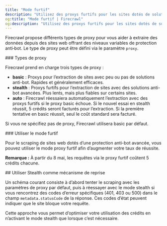 ```yaml
---
title: "Mode furtif"
description: "Utilisez des proxys furtifs pour les sites dotés de solutions anti-bots avancées"
og:title: "Mode furtif | Firecrawl"
og:description: "Utilisez des proxys furtifs pour les sites dotés de solutions anti-bots avancées"
---
```



Firecrawl propose différents types de proxy pour vous aider à extraire des données depuis des sites web offrant des niveaux variables de protection anti‑bot. Le type de proxy peut être défini via le paramètre `proxy`.


<div id="proxy-types">
  ### Types de proxy
</div>

Firecrawl prend en charge trois types de proxy :

- **basic** : Proxys pour l’extraction de sites avec peu ou pas de solutions anti-bot. Rapides et généralement efficaces.
- **stealth** : Proxys furtifs pour l’extraction de sites avec des solutions anti-bot avancées. Plus lents, mais plus fiables sur certains sites.
- **auto** : Firecrawl réessaiera automatiquement l’extraction avec des proxys furtifs si le proxy basic échoue. Si le nouvel essai en stealth réussit, 5 crédits seront facturés pour l’extraction. Si la première tentative en basic réussit, seul le coût standard sera facturé.

Si vous ne spécifiez pas de proxy, Firecrawl utilisera basic par défaut.

<div id="using-stealth-mode">
  ### Utiliser le mode furtif
</div>

Pour le scraping de sites web dotés d’une protection anti-bot avancée, vous pouvez utiliser le mode proxy furtif afin d’augmenter votre taux de réussite.

<CodeGroup>

<ProxyPython />

<ProxyNode />

<ProxyCURL />

</CodeGroup>

**Remarque :** À partir du 8 mai, les requêtes via le proxy furtif coûtent 5 crédits chacune.

<div id="using-stealth-as-a-retry-mechanism">
  ## Utiliser Stealth comme mécanisme de reprise
</div>

Un schéma courant consiste à d’abord tenter le scraping avec les paramètres de proxy par défaut, puis à réessayer avec le mode stealth si vous rencontrez des codes d’erreur spécifiques (401, 403 ou 500) dans le champ `metadata.statusCode` de la réponse. Ces codes d’état peuvent indiquer que le site bloque votre requête.

<CodeGroup>

<ProxyRetryPython />

<ProxyRetryNode />

<ProxyRetryCURL />

</CodeGroup>

Cette approche vous permet d’optimiser votre utilisation des crédits en n’activant le mode stealth que lorsque c’est nécessaire.